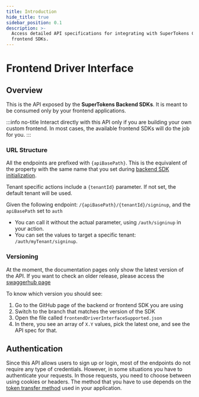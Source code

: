 ```yaml
---
title: Introduction
hide_title: true
sidebar_position: 0.1
description: >-
  Access detailed API specifications for integrating with SuperTokens Core and
  frontend SDKs.
---
```


# Frontend Driver Interface


## Overview

This is the API exposed by the **SuperTokens Backend SDKs**.
It is meant to be consumed only by your frontend applications.

:::info no-title
Interact directly with this API only if you are building your own custom frontend.
In most cases, the available frontend SDKs will do the job for you.
:::



### URL Structure

All the endpoints are prefixed with `{apiBasePath}`.
This is the equivalent of the property with the same name that you set during [backend SDK initialization](/docs/quickstart/backend-setup#2-initialize-the-sdk).

Tenant specific actions include a `{tenantId}` parameter. If not set, the default tenant will be used.

Given the following endpoint: `/{apiBasePath}/{tenantId}/signinup`, and the `apiBasePath` set to `auth`
- You can call it without the actual parameter, using `/auth/signinup` in your action. 
- You can set the values to target a specific tenant: `/auth/myTenant/signinup`.

### Versioning

At the moment, the documentation pages only show the latest version of the API.
If you want to check an older release, please access the [swaggerhub page](https://app.swaggerhub.com/apis/supertokens/FDI)

To know which version you should see:
1. Go to the GitHub page of the backend or frontend SDK you are using
2. Switch to the branch that matches the version of the SDK
3. Open the file called `frontendDriverInterfaceSupported.json`
4. In there, you see an array of `X.Y` values, pick the latest one, and see the API spec for that.


## Authentication

Since this API allows users to sign up or login, most of the endpoints do not require any type of credentials.
However, in some situations you have to authenticate your requests.
In those requests, you need to choose between using cookies or headers.
The method that you have to use depends on the [token transfer method](/docs/post-authentication/session-management/switch-between-cookies-and-header-authentication) used in your application.


